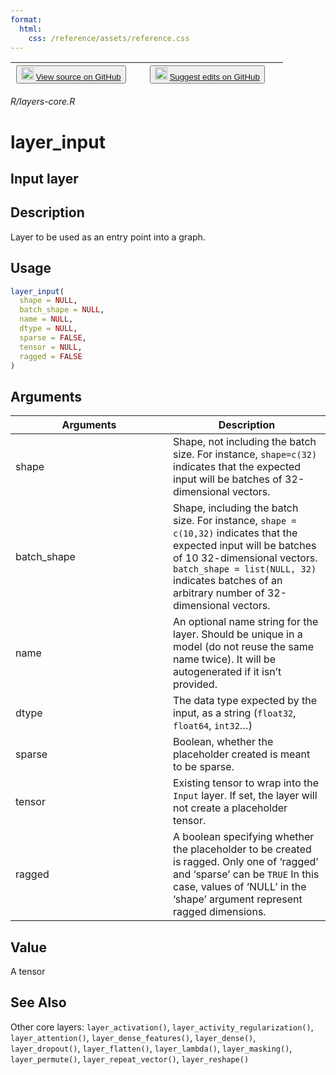 ```yaml
---
format:
  html:
    css: /reference/assets/reference.css
---
```


| <button class="button"> ![](/reference/assets/GitHub-Mark-32px.png){width="20"} [View source on GitHub](https://github.com/rstudio/keras//blob/main/R/layers-core.R) </button> | <button class="button"> ![](/reference/assets/GitHub-Mark-32px.png){width="20"} [Suggest edits on GitHub](https://github.com/rstudio/keras//edit/main/R/layers-core.R) </button> |
|:------------------------------:|:--------------------------------------:|

*R/layers-core.R*

# layer_input

## Input layer

## Description
Layer to be used as an entry point into a graph. 


## Usage
```r
layer_input( 
  shape = NULL, 
  batch_shape = NULL, 
  name = NULL, 
  dtype = NULL, 
  sparse = FALSE, 
  tensor = NULL, 
  ragged = FALSE 
) 
```

## Arguments
|Arguments|Description|
|---|---|
| shape | Shape, not including the batch size. For instance, `shape=c(32)` indicates that the expected input will be batches of 32-dimensional vectors. |
| batch_shape | Shape, including the batch size. For instance, `shape = c(10,32)` indicates that the expected input will be batches of 10 32-dimensional vectors. `batch_shape = list(NULL, 32)` indicates batches of an arbitrary number of 32-dimensional vectors. |
| name | An optional name string for the layer. Should be unique in a model (do not reuse the same name twice). It will be autogenerated if it isn't provided. |
| dtype | The data type expected by the input, as a string (`float32`, `float64`, `int32`...) |
| sparse | Boolean, whether the placeholder created is meant to be sparse. |
| tensor | Existing tensor to wrap into the `Input` layer. If set, the layer will not create a placeholder tensor. |
| ragged | A boolean specifying whether the placeholder to be created is ragged. Only one of 'ragged' and 'sparse' can be `TRUE` In this case, values of 'NULL' in the 'shape' argument represent ragged dimensions. |



## Value
A tensor 



## See Also
Other core layers:  `layer_activation()`, `layer_activity_regularization()`, `layer_attention()`, `layer_dense_features()`, `layer_dense()`, `layer_dropout()`, `layer_flatten()`, `layer_lambda()`, `layer_masking()`, `layer_permute()`, `layer_repeat_vector()`, `layer_reshape()`

